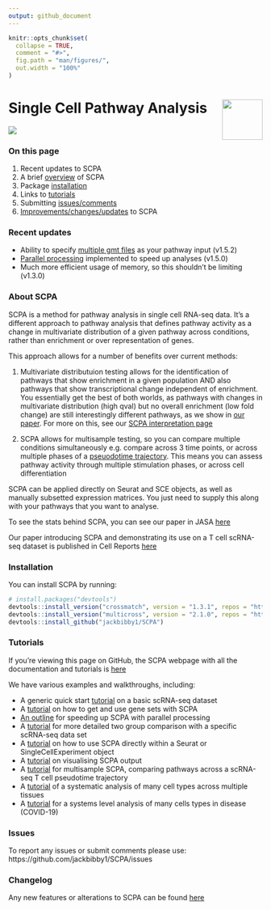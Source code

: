 ```yaml
---
output: github_document
---
```


<!-- README.md is generated from README.Rmd. Please edit that file -->

```r
knitr::opts_chunk$set(
  collapse = TRUE,
  comment = "#>",
  fig.path = "man/figures/",
  out.width = "100%"
)
```

<!-- badges: start -->
<!-- badges: end -->

# Single Cell Pathway Analysis <img src="man/figures/logo.png" align="right" width=80px/>
![](man/figures/scpa_outline.png)

### On this page
1. Recent updates to SCPA
1. A brief [overview](https://jackbibby1.github.io/SCPA/#about-scpa) of SCPA
1. Package [installation](https://jackbibby1.github.io/SCPA/#installation)
1. Links to [tutorials](https://jackbibby1.github.io/SCPA/#tutorials)
1. Submitting [issues/comments](https://jackbibby1.github.io/SCPA/#issues)
1. [Improvements/changes/updates](https://jackbibby1.github.io/SCPA/news/index.html) to SCPA

### Recent updates
- Ability to specify [multiple gmt files](https://jackbibby1.github.io/SCPA/articles/using_gene_sets.html#using-a-gmt-file) as your pathway input (v1.5.2)
- [Parallel processing](https://jackbibby1.github.io/SCPA/articles/parallel_implementation.html) implemented to speed up analyses (v1.5.0)
- Much more efficient usage of memory, so this shouldn't be limiting (v1.3.0)

### About SCPA
SCPA is a method for pathway analysis in single cell RNA-seq data. It's a different approach to pathway analysis that defines pathway activity as a change in multivariate distribution of a given pathway across conditions, rather than enrichment or over representation of genes.

This approach allows for a number of benefits over current methods:

1. Multivariate distributuion testing allows for the identification of pathways that show enrichment in a given population AND also pathways that show transcriptional change independent of enrichment. You essentially get the best of both worlds, as pathways with changes in multivariate distribution (high qval) but no overall enrichment (low fold change) are still interestingly different pathways, as we show in [our paper](https://www.cell.com/cell-reports/fulltext/S2211-1247(22)01571-6). For more on this, see our [SCPA interpretation page](https://jackbibby1.github.io/SCPA/articles/interpreting_scpa_output.html)

1. SCPA allows for multisample testing, so you can compare multiple conditions simultaneously e.g. compare across 3 time points, or across multiple phases of a [pseuodotime trajectory](https://jackbibby1.github.io/SCPA/articles/pseudotime.html). This means you can assess pathway activity through multiple stimulation phases, or across cell differentiation

SCPA can be applied directly on Seurat and SCE objects, as well as manually subsetted expression matrices. You just need to 
supply this along with your pathways that you want to analyse.

To see the stats behind SCPA, you can see our paper in JASA [here](https://www.tandfonline.com/doi/full/10.1080/01621459.2020.1791131)

Our paper introducing SCPA and demonstrating its use on a T cell scRNA-seq dataset
is published in Cell Reports [here](https://www.cell.com/cell-reports/fulltext/S2211-1247(22)01571-6)

### Installation

You can install SCPA by running:

``` r
# install.packages("devtools")
devtools::install_version("crossmatch", version = "1.3.1", repos = "http://cran.us.r-project.org")
devtools::install_version("multicross", version = "2.1.0", repos = "http://cran.us.r-project.org")
devtools::install_github("jackbibby1/SCPA")
```

### Tutorials

If you're viewing this page on GitHub, the SCPA webpage with all the documentation and tutorials is [here](https://jackbibby1.github.io/SCPA/)

We have various examples and walkthroughs, including:

- A generic quick start [tutorial](https://jackbibby1.github.io/SCPA/articles/quick_start.html) on a basic scRNA-seq dataset
- A [tutorial](https://jackbibby1.github.io/SCPA/articles/using_gene_sets.html) on how to get and use gene sets with SCPA
- [An outline](https://jackbibby1.github.io/SCPA/articles/parallel_implementation.html) for speeding up SCPA with parallel processing
- A [tutorial](https://jackbibby1.github.io/SCPA/articles/comparing_two_populations.html) for more detailed two group comparison with a specific scRNA-seq data set
- A [tutorial](https://jackbibby1.github.io/SCPA/articles/seurat_comparison.html) on how to use SCPA directly within a Seurat or SingleCellExperiment object
- A [tutorial](https://jackbibby1.github.io/SCPA/articles/visualisation.html) on visualising SCPA output
- A [tutorial](https://jackbibby1.github.io/SCPA/articles/pseudotime.html) for multisample SCPA, comparing pathways across a scRNA-seq T cell pseudotime trajectory
- A [tutorial](https://jackbibby1.github.io/SCPA/articles/systematic_tissue_comparison.html) of a systematic analysis of many cell types across multiple tissues
- A [tutorial](https://jackbibby1.github.io/SCPA/articles/disease_comparison.html) for a systems level analysis of many cells types in disease (COVID-19)

### Issues

To report any issues or submit comments please use: https://github.com/jackbibby1/SCPA/issues

### Changelog

Any new features or alterations to SCPA can be found [here](https://jackbibby1.github.io/SCPA/news/index.html)


